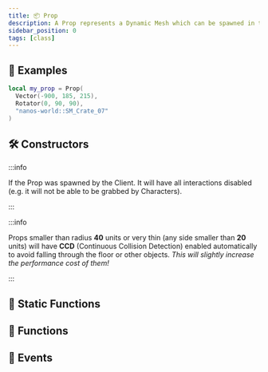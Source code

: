 ```yaml
---
title: 📦 Prop
description: A Prop represents a Dynamic Mesh which can be spawned in the world, can be grabbed around by characters and have physics.
sidebar_position: 0
tags: [class]
---
```


<HeaderDeclaration type="Class" name="Prop" image="/img/docs/props.webp" />


## 🎒 Examples

```lua
local my_prop = Prop(
  Vector(-900, 185, 215),
  Rotator(0, 90, 90),
  "nanos-world::SM_Crate_07"
)
```


## 🛠 Constructors

<ConstructorDeclaration type="Class" name="Prop" />

:::info

If the Prop was spawned by the Client. It will have all interactions disabled (e.g. it will not be able to be grabbed by Characters).

:::

:::info

Props smaller than radius **40** units or very thin (any side smaller than **20** units) will have **CCD** (Continuous Collision Detection) enabled automatically to avoid falling through the floor or other objects. *This will slightly increase the performance cost of them!*

:::


## 🗿 Static Functions

<StaticFunctionsDeclaration type="Class" name="Prop" />


## 🦠 Functions

<FunctionsDeclaration type="Class" name="Prop" />


## 🚀 Events

<EventsDeclaration type="Class" name="Prop" />
